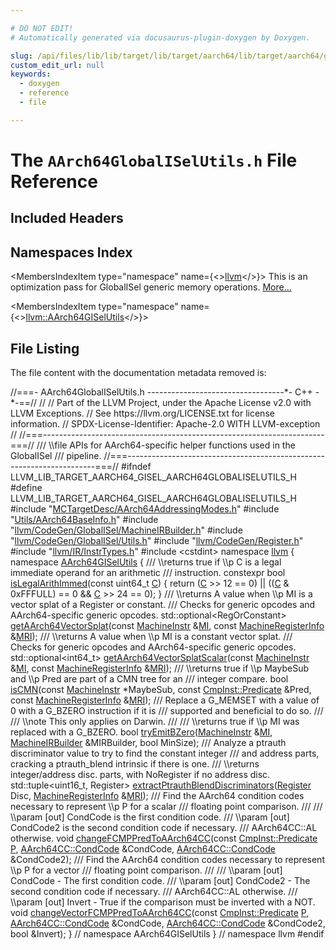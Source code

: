 ```yaml
---

# DO NOT EDIT!
# Automatically generated via docusaurus-plugin-doxygen by Doxygen.

slug: /api/files/lib/lib/target/lib/target/aarch64/lib/target/aarch64/gisel/aarch64globaliselutils-h
custom_edit_url: null
keywords:
  - doxygen
  - reference
  - file

---
```





# The `AArch64GlobalISelUtils.h` File Reference

<DoxygenPage pluginConfig={pluginConfig}>



## Included Headers

<IncludesList>
<IncludesListItem
  filePath="MCTargetDesc/AArch64AddressingModes.h"
  permalink="/docs/api/files/lib/lib/target/lib/target/aarch64/lib/target/aarch64/mctargetdesc/aarch64addressingmodes-h"
  isLocal="true" />
<IncludesListItem
  filePath="Utils/AArch64BaseInfo.h"
  permalink="/docs/api/files/lib/lib/target/lib/target/aarch64/lib/target/aarch64/utils/aarch64baseinfo-h"
  isLocal="true" />
<IncludesListItem
  filePath="llvm/CodeGen/GlobalISel/MachineIRBuilder.h"
  permalink="/docs/api/files/include/include/llvm/include/llvm/codegen/include/llvm/codegen/globalisel/machineirbuilder-h"
  isLocal="true" />
<IncludesListItem
  filePath="llvm/CodeGen/GlobalISel/Utils.h"
  permalink="/docs/api/files/include/include/llvm/include/llvm/codegen/include/llvm/codegen/globalisel/utils-h"
  isLocal="true" />
<IncludesListItem
  filePath="llvm/CodeGen/Register.h"
  permalink="/docs/api/files/include/include/llvm/include/llvm/codegen/register-h"
  isLocal="true" />
<IncludesListItem
  filePath="llvm/IR/InstrTypes.h"
  permalink="/docs/api/files/include/include/llvm/include/llvm/ir/instrtypes-h"
  isLocal="true" />
<IncludesListItem
  filePath="cstdint"
  permalink=""
  isLocal="false" />
</IncludesList>

## Namespaces Index

<MembersIndex>

<MembersIndexItem
  type="namespace"
  name={<><a href="/docs/api/namespaces/llvm">llvm</a></>}>
This is an optimization pass for GlobalISel generic memory operations. <a href="/docs/api/namespaces/llvm/#details">More...</a>
</MembersIndexItem>

<MembersIndexItem
  type="namespace"
  name={<><a href="/docs/api/namespaces/llvm/aarch64giselutils">llvm::AArch64GISelUtils</a></>}>
</MembersIndexItem>

</MembersIndex>


## File Listing

The file content with the documentation metadata removed is:

<ProgramListing>

<Link id="l00001" /><CodeLine lineNumber="1"><Highlight kind="comment">//===- AArch64GlobalISelUtils.h ----------------------------------&#42;- C++ -&#42;-==//</Highlight><Highlight kind="normal"></Highlight></CodeLine>
<Link id="l00002" /><CodeLine lineNumber="2"><Highlight kind="normal"></Highlight><Highlight kind="comment">//</Highlight><Highlight kind="normal"></Highlight></CodeLine>
<Link id="l00003" /><CodeLine lineNumber="3"><Highlight kind="normal"></Highlight><Highlight kind="comment">// Part of the LLVM Project, under the Apache License v2.0 with LLVM Exceptions.</Highlight><Highlight kind="normal"></Highlight></CodeLine>
<Link id="l00004" /><CodeLine lineNumber="4"><Highlight kind="normal"></Highlight><Highlight kind="comment">// See https://llvm.org/LICENSE.txt for license information.</Highlight><Highlight kind="normal"></Highlight></CodeLine>
<Link id="l00005" /><CodeLine lineNumber="5"><Highlight kind="normal"></Highlight><Highlight kind="comment">// SPDX-License-Identifier: Apache-2.0 WITH LLVM-exception</Highlight><Highlight kind="normal"></Highlight></CodeLine>
<Link id="l00006" /><CodeLine lineNumber="6"><Highlight kind="normal"></Highlight><Highlight kind="comment">//</Highlight><Highlight kind="normal"></Highlight></CodeLine>
<Link id="l00007" /><CodeLine lineNumber="7"><Highlight kind="normal"></Highlight><Highlight kind="comment">//===----------------------------------------------------------------------===//</Highlight><Highlight kind="comment"></Highlight></CodeLine>
<Link id="l00008" /><CodeLine lineNumber="8"><Highlight kind="comment">/// \\file APIs for AArch64-specific helper functions used in the GlobalISel</Highlight></CodeLine>
<Link id="l00009" /><CodeLine lineNumber="9"><Highlight kind="comment">/// pipeline.</Highlight><Highlight kind="normal"></Highlight></CodeLine>
<Link id="l00010" /><CodeLine lineNumber="10"><Highlight kind="normal"></Highlight><Highlight kind="comment">//===----------------------------------------------------------------------===//</Highlight><Highlight kind="normal"></Highlight></CodeLine>
<Link id="l00011" /><CodeLine lineNumber="11"><Highlight kind="normal"></Highlight></CodeLine>
<Link id="l00012" /><CodeLine lineNumber="12"><Highlight kind="normal"></Highlight><Highlight kind="preprocessor">#ifndef LLVM&#95;LIB&#95;TARGET&#95;AARCH64&#95;GISEL&#95;AARCH64GLOBALISELUTILS&#95;H</Highlight><Highlight kind="normal"></Highlight></CodeLine>
<Link id="l00013" /><CodeLine lineNumber="13"><Highlight kind="normal"></Highlight><Highlight kind="preprocessor">#define LLVM&#95;LIB&#95;TARGET&#95;AARCH64&#95;GISEL&#95;AARCH64GLOBALISELUTILS&#95;H</Highlight><Highlight kind="normal"></Highlight></CodeLine>
<Link id="l00014" /><CodeLine lineNumber="14"><Highlight kind="normal"></Highlight><Highlight kind="preprocessor">#include &quot;<a href="/docs/api/files/lib/lib/target/lib/target/aarch64/lib/target/aarch64/mctargetdesc/aarch64addressingmodes-h">MCTargetDesc/AArch64AddressingModes.h</a>&quot;</Highlight><Highlight kind="normal"></Highlight></CodeLine>
<Link id="l00015" /><CodeLine lineNumber="15"><Highlight kind="normal"></Highlight><Highlight kind="preprocessor">#include &quot;<a href="/docs/api/files/lib/lib/target/lib/target/aarch64/lib/target/aarch64/utils/aarch64baseinfo-h">Utils/AArch64BaseInfo.h</a>&quot;</Highlight><Highlight kind="normal"></Highlight></CodeLine>
<Link id="l00016" /><CodeLine lineNumber="16"><Highlight kind="normal"></Highlight><Highlight kind="preprocessor">#include &quot;<a href="/docs/api/files/include/include/llvm/include/llvm/codegen/include/llvm/codegen/globalisel/machineirbuilder-h">llvm/CodeGen/GlobalISel/MachineIRBuilder.h</a>&quot;</Highlight><Highlight kind="normal"></Highlight></CodeLine>
<Link id="l00017" /><CodeLine lineNumber="17"><Highlight kind="normal"></Highlight><Highlight kind="preprocessor">#include &quot;<a href="/docs/api/files/include/include/llvm/include/llvm/codegen/include/llvm/codegen/globalisel/utils-h">llvm/CodeGen/GlobalISel/Utils.h</a>&quot;</Highlight><Highlight kind="normal"></Highlight></CodeLine>
<Link id="l00018" /><CodeLine lineNumber="18"><Highlight kind="normal"></Highlight><Highlight kind="preprocessor">#include &quot;<a href="/docs/api/files/include/include/llvm/include/llvm/codegen/register-h">llvm/CodeGen/Register.h</a>&quot;</Highlight><Highlight kind="normal"></Highlight></CodeLine>
<Link id="l00019" /><CodeLine lineNumber="19"><Highlight kind="normal"></Highlight><Highlight kind="preprocessor">#include &quot;<a href="/docs/api/files/include/include/llvm/include/llvm/ir/instrtypes-h">llvm/IR/InstrTypes.h</a>&quot;</Highlight><Highlight kind="normal"></Highlight></CodeLine>
<Link id="l00020" /><CodeLine lineNumber="20"><Highlight kind="normal"></Highlight><Highlight kind="preprocessor">#include &lt;cstdint&gt;</Highlight><Highlight kind="normal"></Highlight></CodeLine>
<Link id="l00021" /><CodeLine lineNumber="21"><Highlight kind="normal"></Highlight></CodeLine>
<Link id="l00022" /><CodeLine lineNumber="22"><Highlight kind="normal"></Highlight><Highlight kind="keyword">namespace </Highlight><Highlight kind="normal"><a href="/docs/api/namespaces/llvm">llvm</a> &#123;</Highlight></CodeLine>
<Link id="l00023" /><CodeLine lineNumber="23"><Highlight kind="normal"></Highlight></CodeLine>
<Link id="l00024" /><CodeLine lineNumber="24" lineLink="/docs/api/namespaces/llvm/aarch64giselutils"><Highlight kind="normal"></Highlight><Highlight kind="keyword">namespace </Highlight><Highlight kind="normal"><a href="/docs/api/namespaces/llvm/aarch64giselutils">AArch64GISelUtils</a> &#123;</Highlight></CodeLine>
<Link id="l00025" /><CodeLine lineNumber="25"><Highlight kind="normal"></Highlight><Highlight kind="comment"></Highlight></CodeLine>
<Link id="l00026" /><CodeLine lineNumber="26"><Highlight kind="comment">/// \\returns true if \\p C is a legal immediate operand for an arithmetic</Highlight></CodeLine>
<Link id="l00027" /><CodeLine lineNumber="27"><Highlight kind="comment">/// instruction.</Highlight><Highlight kind="normal"></Highlight></CodeLine>
<Link id="l00028" /><CodeLine lineNumber="28" lineLink="/docs/api/namespaces/llvm/aarch64giselutils/#a698a57c6350d84d41c3892d6c5bb02ee"><Highlight kind="normal"></Highlight><Highlight kind="keyword">constexpr</Highlight><Highlight kind="normal"> </Highlight><Highlight kind="keywordtype">bool</Highlight><Highlight kind="normal"> <a href="/docs/api/namespaces/llvm/aarch64giselutils/#a698a57c6350d84d41c3892d6c5bb02ee">isLegalArithImmed</a>(</Highlight><Highlight kind="keyword">const</Highlight><Highlight kind="normal"> uint64&#95;t <a href="/docs/api/namespaces/llvm/callingconv/#ac6aa1387c4375260e2468eb5a77fdb4cafd841a49aec1539bc88abc8ff9e170fb">C</a>) &#123;</Highlight></CodeLine>
<Link id="l00029" /><CodeLine lineNumber="29"><Highlight kind="normal">  </Highlight><Highlight kind="keywordflow">return</Highlight><Highlight kind="normal"> (<a href="/docs/api/namespaces/llvm/callingconv/#ac6aa1387c4375260e2468eb5a77fdb4cafd841a49aec1539bc88abc8ff9e170fb">C</a> &gt;&gt; 12 == 0) || ((<a href="/docs/api/namespaces/llvm/callingconv/#ac6aa1387c4375260e2468eb5a77fdb4cafd841a49aec1539bc88abc8ff9e170fb">C</a> &amp; 0xFFFULL) == 0 &amp;&amp; <a href="/docs/api/namespaces/llvm/callingconv/#ac6aa1387c4375260e2468eb5a77fdb4cafd841a49aec1539bc88abc8ff9e170fb">C</a> &gt;&gt; 24 == 0);</Highlight></CodeLine>
<Link id="l00030" /><CodeLine lineNumber="30"><Highlight kind="normal">&#125;</Highlight></CodeLine>
<Link id="l00031" /><CodeLine lineNumber="31"><Highlight kind="normal"></Highlight><Highlight kind="comment"></Highlight></CodeLine>
<Link id="l00032" /><CodeLine lineNumber="32"><Highlight kind="comment">/// \\returns A value when \\p MI is a vector splat of a Register or constant.</Highlight></CodeLine>
<Link id="l00033" /><CodeLine lineNumber="33"><Highlight kind="comment">/// Checks for generic opcodes and AArch64-specific generic opcodes.</Highlight><Highlight kind="normal"></Highlight></CodeLine>
<Link id="l00034" /><CodeLine lineNumber="34"><Highlight kind="normal">std::optional&lt;RegOrConstant&gt;</Highlight></CodeLine>
<Link id="l00035" /><CodeLine lineNumber="35"><Highlight kind="normal"><a href="/docs/api/namespaces/llvm/aarch64giselutils/#a1c5d42864ce1e65a6adc088512f68b51">getAArch64VectorSplat</a>(</Highlight><Highlight kind="keyword">const</Highlight><Highlight kind="normal"> <a href="/docs/api/classes/llvm/machineinstr">MachineInstr</a> &amp;<a href="/docs/api/files/lib/lib/codegen/lib/codegen/globalisel/irtranslator-cpp/#abe44dfdea65b4f7e11e0a608ab708b76">MI</a>, </Highlight><Highlight kind="keyword">const</Highlight><Highlight kind="normal"> <a href="/docs/api/classes/llvm/machineregisterinfo">MachineRegisterInfo</a> &amp;<a href="/docs/api/files/lib/lib/target/lib/target/aarch64/aarch64advsimdscalarpass-cpp/#aacd2ab195054a3e6a74bfbb9d5d571c8">MRI</a>);</Highlight></CodeLine>
<Link id="l00036" /><CodeLine lineNumber="36"><Highlight kind="normal"></Highlight><Highlight kind="comment"></Highlight></CodeLine>
<Link id="l00037" /><CodeLine lineNumber="37"><Highlight kind="comment">/// \\returns A value when \\p MI is a constant vector splat.</Highlight></CodeLine>
<Link id="l00038" /><CodeLine lineNumber="38"><Highlight kind="comment">/// Checks for generic opcodes and AArch64-specific generic opcodes.</Highlight><Highlight kind="normal"></Highlight></CodeLine>
<Link id="l00039" /><CodeLine lineNumber="39"><Highlight kind="normal">std::optional&lt;int64&#95;t&gt;</Highlight></CodeLine>
<Link id="l00040" /><CodeLine lineNumber="40"><Highlight kind="normal"><a href="/docs/api/namespaces/llvm/aarch64giselutils/#afbd23de302bae474849243a215cb910c">getAArch64VectorSplatScalar</a>(</Highlight><Highlight kind="keyword">const</Highlight><Highlight kind="normal"> <a href="/docs/api/classes/llvm/machineinstr">MachineInstr</a> &amp;<a href="/docs/api/files/lib/lib/codegen/lib/codegen/globalisel/irtranslator-cpp/#abe44dfdea65b4f7e11e0a608ab708b76">MI</a>,</Highlight></CodeLine>
<Link id="l00041" /><CodeLine lineNumber="41"><Highlight kind="normal">                            </Highlight><Highlight kind="keyword">const</Highlight><Highlight kind="normal"> <a href="/docs/api/classes/llvm/machineregisterinfo">MachineRegisterInfo</a> &amp;<a href="/docs/api/files/lib/lib/target/lib/target/aarch64/aarch64advsimdscalarpass-cpp/#aacd2ab195054a3e6a74bfbb9d5d571c8">MRI</a>);</Highlight></CodeLine>
<Link id="l00042" /><CodeLine lineNumber="42"><Highlight kind="normal"></Highlight><Highlight kind="comment"></Highlight></CodeLine>
<Link id="l00043" /><CodeLine lineNumber="43"><Highlight kind="comment">/// \\returns true if \\p MaybeSub and \\p Pred are part of a CMN tree for an</Highlight></CodeLine>
<Link id="l00044" /><CodeLine lineNumber="44"><Highlight kind="comment">/// integer compare.</Highlight><Highlight kind="normal"></Highlight></CodeLine>
<Link id="l00045" /><CodeLine lineNumber="45"><Highlight kind="normal"></Highlight><Highlight kind="keywordtype">bool</Highlight><Highlight kind="normal"> <a href="/docs/api/namespaces/llvm/aarch64giselutils/#aecef689b4ba2a5bf1d3609151f448180">isCMN</a>(</Highlight><Highlight kind="keyword">const</Highlight><Highlight kind="normal"> <a href="/docs/api/classes/llvm/machineinstr">MachineInstr</a> &#42;MaybeSub, </Highlight><Highlight kind="keyword">const</Highlight><Highlight kind="normal"> <a href="/docs/api/classes/llvm/cmpinst/#a2be3583dac92a031fa1458d4d992c78b">CmpInst::Predicate</a> &amp;Pred,</Highlight></CodeLine>
<Link id="l00046" /><CodeLine lineNumber="46"><Highlight kind="normal">           </Highlight><Highlight kind="keyword">const</Highlight><Highlight kind="normal"> <a href="/docs/api/classes/llvm/machineregisterinfo">MachineRegisterInfo</a> &amp;<a href="/docs/api/files/lib/lib/target/lib/target/aarch64/aarch64advsimdscalarpass-cpp/#aacd2ab195054a3e6a74bfbb9d5d571c8">MRI</a>);</Highlight></CodeLine>
<Link id="l00047" /><CodeLine lineNumber="47"><Highlight kind="normal"></Highlight><Highlight kind="comment"></Highlight></CodeLine>
<Link id="l00048" /><CodeLine lineNumber="48"><Highlight kind="comment">/// Replace a G&#95;MEMSET with a value of 0 with a G&#95;BZERO instruction if it is</Highlight></CodeLine>
<Link id="l00049" /><CodeLine lineNumber="49"><Highlight kind="comment">/// supported and beneficial to do so.</Highlight></CodeLine>
<Link id="l00050" /><CodeLine lineNumber="50"><Highlight kind="comment">///</Highlight></CodeLine>
<Link id="l00051" /><CodeLine lineNumber="51"><Highlight kind="comment">/// \\note This only applies on Darwin.</Highlight></CodeLine>
<Link id="l00052" /><CodeLine lineNumber="52"><Highlight kind="comment">///</Highlight></CodeLine>
<Link id="l00053" /><CodeLine lineNumber="53"><Highlight kind="comment">/// \\returns true if \\p MI was replaced with a G&#95;BZERO.</Highlight><Highlight kind="normal"></Highlight></CodeLine>
<Link id="l00054" /><CodeLine lineNumber="54"><Highlight kind="normal"></Highlight><Highlight kind="keywordtype">bool</Highlight><Highlight kind="normal"> <a href="/docs/api/namespaces/llvm/aarch64giselutils/#a9922ec95e157a3432c8ccd4a8a6a2653">tryEmitBZero</a>(<a href="/docs/api/classes/llvm/machineinstr">MachineInstr</a> &amp;<a href="/docs/api/files/lib/lib/codegen/lib/codegen/globalisel/irtranslator-cpp/#abe44dfdea65b4f7e11e0a608ab708b76">MI</a>, <a href="/docs/api/classes/llvm/machineirbuilder">MachineIRBuilder</a> &amp;MIRBuilder, </Highlight><Highlight kind="keywordtype">bool</Highlight><Highlight kind="normal"> MinSize);</Highlight></CodeLine>
<Link id="l00055" /><CodeLine lineNumber="55"><Highlight kind="normal"></Highlight><Highlight kind="comment"></Highlight></CodeLine>
<Link id="l00056" /><CodeLine lineNumber="56"><Highlight kind="comment">/// Analyze a ptrauth discriminator value to try to find the constant integer</Highlight></CodeLine>
<Link id="l00057" /><CodeLine lineNumber="57"><Highlight kind="comment">/// and address parts, cracking a ptrauth&#95;blend intrinsic if there is one.</Highlight></CodeLine>
<Link id="l00058" /><CodeLine lineNumber="58"><Highlight kind="comment">/// \\returns integer/address disc. parts, with NoRegister if no address disc.</Highlight><Highlight kind="normal"></Highlight></CodeLine>
<Link id="l00059" /><CodeLine lineNumber="59"><Highlight kind="normal">std::tuple&lt;uint16&#95;t, Register&gt;</Highlight></CodeLine>
<Link id="l00060" /><CodeLine lineNumber="60"><Highlight kind="normal"><a href="/docs/api/namespaces/llvm/aarch64giselutils/#a1511e75a5fe8384a21552151b86eac3b">extractPtrauthBlendDiscriminators</a>(<a href="/docs/api/classes/llvm/register">Register</a> Disc, <a href="/docs/api/classes/llvm/machineregisterinfo">MachineRegisterInfo</a> &amp;<a href="/docs/api/files/lib/lib/target/lib/target/aarch64/aarch64advsimdscalarpass-cpp/#aacd2ab195054a3e6a74bfbb9d5d571c8">MRI</a>);</Highlight></CodeLine>
<Link id="l00061" /><CodeLine lineNumber="61"><Highlight kind="normal"></Highlight><Highlight kind="comment"></Highlight></CodeLine>
<Link id="l00062" /><CodeLine lineNumber="62"><Highlight kind="comment">/// Find the AArch64 condition codes necessary to represent \\p P for a scalar</Highlight></CodeLine>
<Link id="l00063" /><CodeLine lineNumber="63"><Highlight kind="comment">/// floating point comparison.</Highlight></CodeLine>
<Link id="l00064" /><CodeLine lineNumber="64"><Highlight kind="comment">///</Highlight></CodeLine>
<Link id="l00065" /><CodeLine lineNumber="65"><Highlight kind="comment">/// \\param &#91;out&#93; CondCode is the first condition code.</Highlight></CodeLine>
<Link id="l00066" /><CodeLine lineNumber="66"><Highlight kind="comment">/// \\param &#91;out&#93; CondCode2 is the second condition code if necessary.</Highlight></CodeLine>
<Link id="l00067" /><CodeLine lineNumber="67"><Highlight kind="comment">/// AArch64CC::AL otherwise.</Highlight><Highlight kind="normal"></Highlight></CodeLine>
<Link id="l00068" /><CodeLine lineNumber="68"><Highlight kind="normal"></Highlight><Highlight kind="keywordtype">void</Highlight><Highlight kind="normal"> <a href="/docs/api/namespaces/llvm/aarch64giselutils/#a6ac70c96c3ec3ca110703f1ebfe5e0ef">changeFCMPPredToAArch64CC</a>(</Highlight><Highlight kind="keyword">const</Highlight><Highlight kind="normal"> <a href="/docs/api/classes/llvm/cmpinst/#a2be3583dac92a031fa1458d4d992c78b">CmpInst::Predicate</a> <a href="/docs/api/files/lib/lib/option/option-cpp/#a04665169063c8ca1f2ea96c27fc7c2b2">P</a>,</Highlight></CodeLine>
<Link id="l00069" /><CodeLine lineNumber="69"><Highlight kind="normal">                               <a href="/docs/api/namespaces/llvm/aarch64cc/#abfa1f7dce576430da99eed57807c7f28">AArch64CC::CondCode</a> &amp;CondCode,</Highlight></CodeLine>
<Link id="l00070" /><CodeLine lineNumber="70"><Highlight kind="normal">                               <a href="/docs/api/namespaces/llvm/aarch64cc/#abfa1f7dce576430da99eed57807c7f28">AArch64CC::CondCode</a> &amp;CondCode2);</Highlight></CodeLine>
<Link id="l00071" /><CodeLine lineNumber="71"><Highlight kind="normal"></Highlight><Highlight kind="comment"></Highlight></CodeLine>
<Link id="l00072" /><CodeLine lineNumber="72"><Highlight kind="comment">/// Find the AArch64 condition codes necessary to represent \\p P for a vector</Highlight></CodeLine>
<Link id="l00073" /><CodeLine lineNumber="73"><Highlight kind="comment">/// floating point comparison.</Highlight></CodeLine>
<Link id="l00074" /><CodeLine lineNumber="74"><Highlight kind="comment">///</Highlight></CodeLine>
<Link id="l00075" /><CodeLine lineNumber="75"><Highlight kind="comment">/// \\param &#91;out&#93; CondCode - The first condition code.</Highlight></CodeLine>
<Link id="l00076" /><CodeLine lineNumber="76"><Highlight kind="comment">/// \\param &#91;out&#93; CondCode2 - The second condition code if necessary.</Highlight></CodeLine>
<Link id="l00077" /><CodeLine lineNumber="77"><Highlight kind="comment">/// AArch64CC::AL otherwise.</Highlight></CodeLine>
<Link id="l00078" /><CodeLine lineNumber="78"><Highlight kind="comment">/// \\param &#91;out&#93; Invert - True if the comparison must be inverted with a NOT.</Highlight><Highlight kind="normal"></Highlight></CodeLine>
<Link id="l00079" /><CodeLine lineNumber="79"><Highlight kind="normal"></Highlight><Highlight kind="keywordtype">void</Highlight><Highlight kind="normal"> <a href="/docs/api/namespaces/llvm/aarch64giselutils/#ab7a7906ef883e6d0a588e63caf3315cf">changeVectorFCMPPredToAArch64CC</a>(</Highlight><Highlight kind="keyword">const</Highlight><Highlight kind="normal"> <a href="/docs/api/classes/llvm/cmpinst/#a2be3583dac92a031fa1458d4d992c78b">CmpInst::Predicate</a> <a href="/docs/api/files/lib/lib/option/option-cpp/#a04665169063c8ca1f2ea96c27fc7c2b2">P</a>,</Highlight></CodeLine>
<Link id="l00080" /><CodeLine lineNumber="80"><Highlight kind="normal">                                     <a href="/docs/api/namespaces/llvm/aarch64cc/#abfa1f7dce576430da99eed57807c7f28">AArch64CC::CondCode</a> &amp;CondCode,</Highlight></CodeLine>
<Link id="l00081" /><CodeLine lineNumber="81"><Highlight kind="normal">                                     <a href="/docs/api/namespaces/llvm/aarch64cc/#abfa1f7dce576430da99eed57807c7f28">AArch64CC::CondCode</a> &amp;CondCode2,</Highlight></CodeLine>
<Link id="l00082" /><CodeLine lineNumber="82"><Highlight kind="normal">                                     </Highlight><Highlight kind="keywordtype">bool</Highlight><Highlight kind="normal"> &amp;Invert);</Highlight></CodeLine>
<Link id="l00083" /><CodeLine lineNumber="83"><Highlight kind="normal"></Highlight></CodeLine>
<Link id="l00084" /><CodeLine lineNumber="84"><Highlight kind="normal">&#125; </Highlight><Highlight kind="comment">// namespace AArch64GISelUtils</Highlight><Highlight kind="normal"></Highlight></CodeLine>
<Link id="l00085" /><CodeLine lineNumber="85"><Highlight kind="normal">&#125; </Highlight><Highlight kind="comment">// namespace llvm</Highlight><Highlight kind="normal"></Highlight></CodeLine>
<Link id="l00086" /><CodeLine lineNumber="86"><Highlight kind="normal"></Highlight></CodeLine>
<Link id="l00087" /><CodeLine lineNumber="87"><Highlight kind="normal"></Highlight><Highlight kind="preprocessor">#endif</Highlight></CodeLine>

</ProgramListing>

</DoxygenPage>
